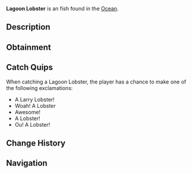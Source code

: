{{FishInfobox
|image          = Lagoon Lobster.png
|rarity         = Uncommon
|sea            = First Sea, Second Sea
|location       = [[Ocean]]
|sublocation    = 
|sources        = Lobster Cage
|radar_location = 
|xp             = 260
|weather        = Clear
|time           = Day
|season         = Summer, Autumn
|bait           = 
|base_weight    = 5
|base_value     = 430
|weight_range   = 3.8
|base_chance    = 80
|base_resil     = 80
}}
'''Lagoon Lobster''' is an {{Rarity|Uncommon}} fish found in the [[Ocean]].

== Description ==
{{Description|Lobsters are valuable crustaceans known for their rich, succulent meat. Lobsters are most active in the summer to autumn, and are commonly caught in crab cages during calm clear days.|Bestiary Entry}}

== Obtainment ==
{{Description|Caught in oceans using a lobster cage.|Bestiary Hint}}

== Catch Quips ==
When catching a Lagoon Lobster, the player has a chance to make one of the following exclamations:
* A Larry Lobster!
* Woah! A Lobster
* Awesome!
* A Lobster!
* Ou! A Lobster!

== Change History ==
{{Change History|{{subst:Current Version}}}}

== Navigation ==
{{Fish Navbox|Ocean}}
